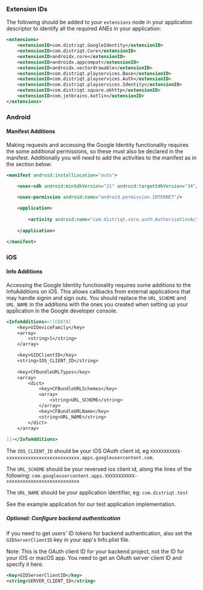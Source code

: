 
### Extension IDs

The following should be added to your `extensions` node in your application descriptor to identify all the required ANEs in your application:

```xml
<extensions>
    <extensionID>com.distriqt.GoogleIdentity</extensionID>
    <extensionID>com.distriqt.Core</extensionID>
    <extensionID>androidx.core</extensionID>
    <extensionID>androidx.appcompat</extensionID>
    <extensionID>androidx.vectordrawable</extensionID>
    <extensionID>com.distriqt.playservices.Base</extensionID>
    <extensionID>com.distriqt.playservices.Auth</extensionID>
    <extensionID>com.distriqt.playservices.Identity</extensionID>
    <extensionID>com.distriqt.square.okhttp</extensionID>
    <extensionID>com.jetbrains.kotlin</extensionID>
</extensions>
```



### Android

#### Manifest Additions
Making requests and accessing the Google Identity functionality requires the some additional permissions, so these must also be declared in the manifest. Additionally you will need to add the activities to the manifest as in the section below:

```xml
<manifest android:installLocation="auto">

	<uses-sdk android:minSdkVersion="21" android:targetSdkVersion="34"/>

	<uses-permission android:name="android.permission.INTERNET"/>
	
	<application>
			
		<activity android:name="com.distriqt.core.auth.AuthorisationActivity" android:exported="false" android:theme="@android:style/Theme.Translucent.NoTitleBar"/>
	
	</application>

</manifest>
```


### iOS 

#### Info Additions

Accessing the Google Identity functionality requires some additions to the InfoAdditions on iOS. 
This allows callbacks from external applications that may handle signin and sign outs. You should 
replace the `URL_SCHEME` and `URL_NAME` in the additions with the ones you created when setting 
up your application in the Google developer console.

```xml
<InfoAdditions><![CDATA[
	<key>UIDeviceFamily</key>
	<array>
		<string>1</string>
	</array>

	<key>GIDClientID</key>
    <string>IOS_CLIENT_ID</string>
	
	<key>CFBundleURLTypes</key>
	<array>
		<dict>
			<key>CFBundleURLSchemes</key>
			<array>
				<string>URL_SCHEME</string>
			</array>
			<key>CFBundleURLName</key>
			<string>URL_NAME</string>
		</dict>
	</array>
	
]]></InfoAdditions>
```

The `IOS_CLIENT_ID` should be your iOS OAuth client id, eg `XXXXXXXXXXX-xxxxxxxxxxxxxxxxxxxxxxxxxxx.apps.googleusercontent.com`.

The `URL_SCHEME` should be your reversed ios client id, along the lines of the following: 
`com.googleusercontent.apps.XXXXXXXXXXX-xxxxxxxxxxxxxxxxxxxxxxxxxxx`

The `URL_NAME` should be your application identifier, eg: `com.distriqt.test`

See the example application for our test application implementation.



##### Optional: Configure backend authentication

If you need to get users' ID tokens for backend authentication, also set the `GIDServerClientID` key in your app's Info.plist file.

Note: This is the OAuth client ID for your backend project, not the ID for your iOS or macOS app. You need to get an OAuth server client ID and specify it here.

```xml
<key>GIDServerClientID</key>
<string>SERVER_CLIENT_ID</string>
```
